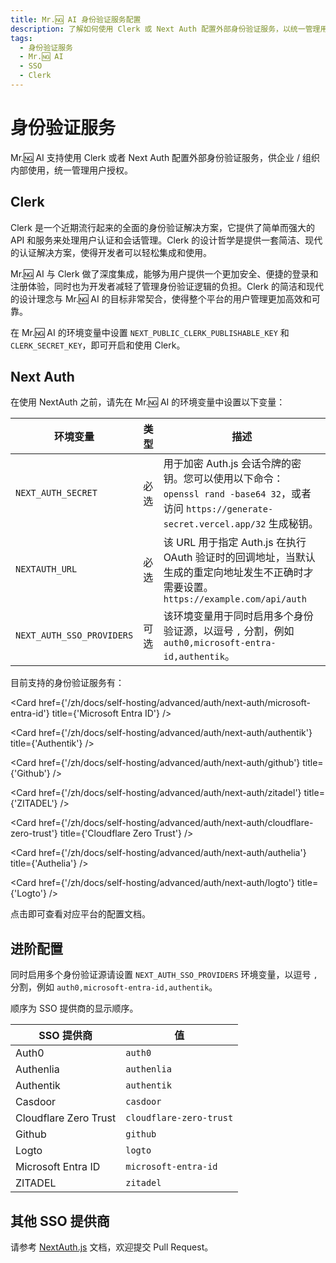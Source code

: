 ```yaml
---
title: Mr.🆖 AI 身份验证服务配置
description: 了解如何使用 Clerk 或 Next Auth 配置外部身份验证服务，以统一管理用户授权。支持的身份验证服务包括 Auth0、 Azure ID 等。
tags:
  - 身份验证服务
  - Mr.🆖 AI
  - SSO
  - Clerk
---
```


# 身份验证服务

Mr.🆖 AI 支持使用 Clerk 或者 Next Auth 配置外部身份验证服务，供企业 / 组织内部使用，统一管理用户授权。

## Clerk

Clerk 是一个近期流行起来的全面的身份验证解决方案，它提供了简单而强大的 API 和服务来处理用户认证和会话管理。Clerk 的设计哲学是提供一套简洁、现代的认证解决方案，使得开发者可以轻松集成和使用。

Mr.🆖 AI 与 Clerk 做了深度集成，能够为用户提供一个更加安全、便捷的登录和注册体验，同时也为开发者减轻了管理身份验证逻辑的负担。Clerk 的简洁和现代的设计理念与 Mr.🆖 AI 的目标非常契合，使得整个平台的用户管理更加高效和可靠。

在 Mr.🆖 AI 的环境变量中设置 `NEXT_PUBLIC_CLERK_PUBLISHABLE_KEY` 和 `CLERK_SECRET_KEY`，即可开启和使用 Clerk。

## Next Auth

在使用 NextAuth 之前，请先在 Mr.🆖 AI 的环境变量中设置以下变量：

| 环境变量                      | 类型 | 描述                                                                                                           |
| ------------------------- | -- | ------------------------------------------------------------------------------------------------------------ |
| `NEXT_AUTH_SECRET`        | 必选 | 用于加密 Auth.js 会话令牌的密钥。您可以使用以下命令： `openssl rand -base64 32`，或者访问 `https://generate-secret.vercel.app/32` 生成秘钥。 |
| `NEXTAUTH_URL`            | 必选 | 该 URL 用于指定 Auth.js 在执行 OAuth 验证时的回调地址，当默认生成的重定向地址发生不正确时才需要设置。`https://example.com/api/auth`                  |
| `NEXT_AUTH_SSO_PROVIDERS` | 可选 | 该环境变量用于同时启用多个身份验证源，以逗号 `,` 分割，例如 `auth0,microsoft-entra-id,authentik`。                                       |

目前支持的身份验证服务有：

<Cards>
  <Card href={'/zh/docs/self-hosting/advanced/auth/next-auth/auth0'} title={'Auth0'} />

  <Card href={'/zh/docs/self-hosting/advanced/auth/next-auth/microsoft-entra-id'} title={'Microsoft Entra ID'} />

  <Card href={'/zh/docs/self-hosting/advanced/auth/next-auth/authentik'} title={'Authentik'} />

  <Card href={'/zh/docs/self-hosting/advanced/auth/next-auth/github'} title={'Github'} />

  <Card href={'/zh/docs/self-hosting/advanced/auth/next-auth/zitadel'} title={'ZITADEL'} />

  <Card href={'/zh/docs/self-hosting/advanced/auth/next-auth/cloudflare-zero-trust'} title={'Cloudflare Zero Trust'} />

  <Card href={'/zh/docs/self-hosting/advanced/auth/next-auth/authelia'} title={'Authelia'} />

  <Card href={'/zh/docs/self-hosting/advanced/auth/next-auth/logto'} title={'Logto'} />
</Cards>

点击即可查看对应平台的配置文档。

## 进阶配置

同时启用多个身份验证源请设置 `NEXT_AUTH_SSO_PROVIDERS` 环境变量，以逗号 `,` 分割，例如 `auth0,microsoft-entra-id,authentik`。

顺序为 SSO 提供商的显示顺序。

| SSO 提供商               | 值                       |
| --------------------- | ----------------------- |
| Auth0                 | `auth0`                 |
| Authenlia             | `authenlia`             |
| Authentik             | `authentik`             |
| Casdoor               | `casdoor`               |
| Cloudflare Zero Trust | `cloudflare-zero-trust` |
| Github                | `github`                |
| Logto                 | `logto`                 |
| Microsoft Entra ID    | `microsoft-entra-id`    |
| ZITADEL               | `zitadel`               |

## 其他 SSO 提供商

请参考 [NextAuth.js](https://next-auth.js.org/providers) 文档，欢迎提交 Pull Request。
